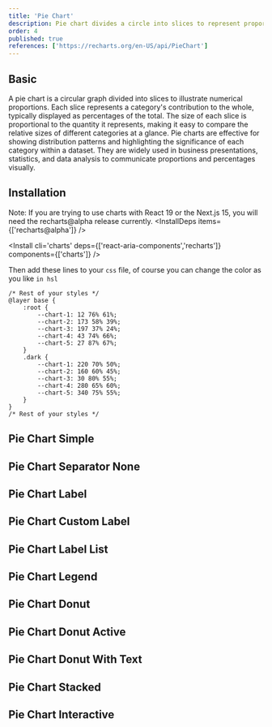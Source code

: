 ```yaml
---
title: 'Pie Chart'
description: Pie chart divides a circle into slices to represent proportions of a whole.
order: 4
published: true
references: ['https://recharts.org/en-US/api/PieChart']
---
```


## Basic

A pie chart is a circular graph divided into slices to illustrate numerical proportions. Each slice represents a category's contribution to the whole, typically displayed as percentages of the total. The size of each slice is proportional to the quantity it represents, making it easy to compare the relative sizes of different categories at a glance. Pie charts are effective for showing distribution patterns and highlighting the significance of each category within a dataset. They are widely used in business presentations, statistics, and data analysis to communicate proportions and percentages visually.

<How className="w-full" toUse='charts/pie-chart-simple-demo' />

## Installation

<Note variant="danger">Note: If you are trying to use charts with React 19 or the Next.js 15, you will need the recharts@alpha release currently.</Note>
<InstallDeps items={['recharts@alpha']} />

<Install cli='charts' deps={['react-aria-components','recharts']} components={['charts']} />

Then add these lines to your `css` file, of course you can change the color as you like `in hsl`

```tsx {2-17}
/* Rest of your styles */
@layer base {
    :root {
        --chart-1: 12 76% 61%;
        --chart-2: 173 58% 39%;
        --chart-3: 197 37% 24%;
        --chart-4: 43 74% 66%;
        --chart-5: 27 87% 67%;
    }
    .dark {
        --chart-1: 220 70% 50%;
        --chart-2: 160 60% 45%;
        --chart-3: 30 80% 55%;
        --chart-4: 280 65% 60%;
        --chart-5: 340 75% 55%;
    }
}
/* Rest of your styles */
```

## Pie Chart Simple

<How className="w-full" toUse='charts/pie-chart-simple-demo' />

## Pie Chart Separator None

<How className="w-full" toUse='charts/pie-chart-separator-none-demo' />

## Pie Chart Label

<How className="w-full" toUse='charts/pie-chart-label-demo' />

## Pie Chart Custom Label

<How className="w-full" toUse='charts/pie-chart-custom-label-demo' />

## Pie Chart Label List

<How className="w-full" toUse='charts/pie-chart-label-list-demo' />

## Pie Chart Legend

<How className="w-full" toUse='charts/pie-chart-legend-demo' />

## Pie Chart Donut

<How className="w-full" toUse='charts/pie-chart-donut-demo' />

## Pie Chart Donut Active

<How className="w-full" toUse='charts/pie-chart-donut-active-demo' />

## Pie Chart Donut With Text

<How className="w-full" toUse='charts/pie-chart-donut-with-text-demo' />

## Pie Chart Stacked

<How className="w-full" toUse='charts/pie-chart-stacked-demo' />

## Pie Chart Interactive

<How className="w-full" toUse='charts/pie-chart-interactive-demo' />
